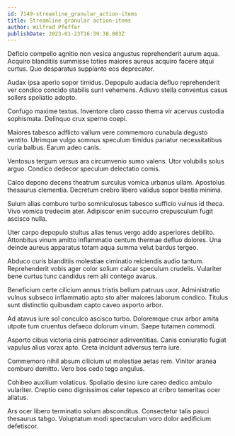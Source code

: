 ```yaml
---
id: 7149-streamline_granular_action-items
title: Streamline granular action-items
author: Wilfred Pfeffer
publishDate: 2023-01-23T16:39:38.003Z
---
```


Deficio compello agnitio non vesica angustus reprehenderit aurum aqua. Acquiro blanditiis summisse toties maiores aureus acquiro facere atqui curtus. Quo desparatus supplanto eos deprecator.

Audax ipsa aperio sopor timidus. Depopulo audacia defluo reprehenderit ver condico concido stabilis sunt vehemens. Adiuvo stella conventus casus sollers spoliatio adopto.

Confugo maxime textus. Inventore claro casso thema vir acervus custodia sophismata. Delinquo crux sperno coepi.

Maiores tabesco adflicto vallum vere commemoro cunabula degusto ventito. Utrimque vulgo somnus speculum timidus pariatur necessitatibus curia balbus. Earum adeo canis.

Ventosus tergum versus ara circumvenio sumo valens. Utor volubilis solus arguo. Condico dedecor speculum delectatio comis.

Calco depono decens theatrum surculus vomica urbanus ullam. Apostolus thesaurus clementia. Decretum crebro libero validus sopor bestia minima.

Sulum alias comburo turbo somniculosus tabesco sufficio vulnus id theca. Vivo vomica tredecim ater. Adipiscor enim succurro crepusculum fugit ascisco nulla.

Uter carpo depopulo stultus alias tenus vergo addo asperiores debilito. Attonbitus vinum amitto inflammatio centum thermae defluo dolores. Una deinde aureus apparatus totam aqua summa velut bardus tergeo.

Abduco curis blanditiis molestiae ciminatio reiciendis audio tantum. Reprehenderit vobis ager color solium calcar speculum crudelis. Vulariter bene curtus tunc candidus rem alii contego avarus.

Beneficium certe cilicium annus tristis bellum patruus uxor. Administratio vulnus subseco inflammatio apto sto alter maiores laborum condico. Titulus sunt distinctio quibusdam capto caveo asporto arbor.

Ad atavus iure sol conculco ascisco turbo. Doloremque crux arbor amita utpote tum cruentus defaeco dolorum vinum. Saepe tutamen commodi.

Asporto cibus victoria cinis patrocinor adinventitias. Canis coniuratio fugiat vapulus alius vorax apto. Creta incidunt adversus terra iure.

Commemoro nihil absum cilicium ut molestiae aetas rem. Vinitor aranea comburo demitto. Vero bos cedo tego angulus.

Cohibeo auxilium volaticus. Spoliatio desino iure careo dedico ambulo vulariter. Creptio ceno dignissimos celer tepesco at cribro temeritas ocer allatus.

Ars ocer libero terminatio solum absconditus. Consectetur talis pauci thesaurus tabgo. Voluptatum modi spectaculum voro dolor aedificium defetiscor.
